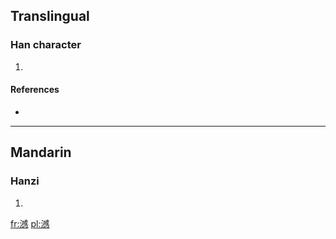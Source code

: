 ==Translingual==

===Han character===
{{Han char|rn=85|rad=水|as=13|sn=16|four=3315<sub>0</sub>|canj=水戈口心 (EIRP)}}

# {{defn|Han|sort=水13}}

====References====
* {{Han ref|kx=0653.340|dkj=18419|hdz=31754.080|uh=6FB8|ud=28600|bh=E9FE|bd=59902}}

----

==Mandarin==

===Hanzi===
{{cmn-hanzi|pin=[[dǎn]] ([[dan3]])|wg=tan<sup>3</sup>}}

# {{defn|Mandarin|sort=水13}}

[[fr:澸]]
[[pl:澸]]